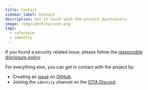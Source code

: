 ```yaml
---
title: Contact
sidebar_label: Contact
description: Get in touch with the project maintainers.
image: /img/identity/icon.png
tags:
  - reference
  - identity
---
```


If you found a security related issue, please follow the [responsible disclosure policy](https://github.com/iotaledger/identity.rs/security/policy).

For everything else, you can get in contact with the project by:

- Creating an [issue](https://github.com/iotaledger/identity.rs/issues/new/choose) on [GitHub](https://github.com/iotaledger/identity.rs).
- Joining the `identity` channel on the [IOTA Discord](https://discord.iota.org/).
